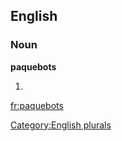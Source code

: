 
==English==

===Noun===
'''paquebots'''

# {{plural of|[[paquebot]]}}

[[Category:English plurals]]

[[fr:paquebots]]